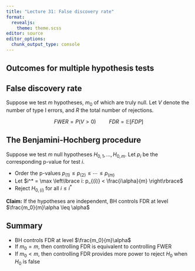 ```yaml
---
title: "Lecture 31: False discovery rate"
format: 
  revealjs:
    theme: theme.scss
editor: source
editor_options: 
  chunk_output_type: console
---
```



## Outcomes for multiple hypothesis tests


## False discovery rate

Suppose we test $m$ hypotheses, $m_0$ of which are truly null. Let $V$ denote the number of type I errors, and $R$ the total number of rejections. 

$$FWER = P(V > 0) \hspace{1cm} FDR = \mathbb{E}[FDP]$$


## The Benjamini-Hochberg procedure

Suppose we test $m$ null hypotheses $H_{0,1},...,H_{0,m}$. Let $p_i$ be the corresponding p-value for test $i$.

* Order the p-values $p_{(1)} \leq p_{(2)} \leq \cdots \leq p_{(m)}$
* Let $i^* = \max \left\lbrace i: p_{(i)} < \frac{i\alpha}{m} \right\rbrace$
* Reject $H_{0, (i)}$ for all $i \leq i^*$

**Claim:** If the hypotheses are independent, BH controls FDR at level $\frac{m_0}{m}\alpha \leq \alpha$

## Summary

* BH controls FDR at level $\frac{m_0}{m}\alpha$
* If $m_0 = m$, then controlling FDR is equivalent to controlling FWER
* If $m_0 < m$, then controlling FDR provides more power to reject $H_0$ when $H_0$ is false

